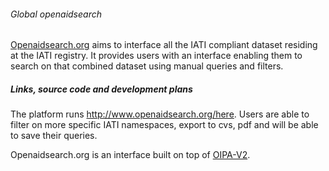 ====== Global openaidsearch ======

[[http://www.openaidsearch.org/explore/?query&countries=BR|Openaidsearch.org]] aims to interface all the IATI compliant dataset residing at the IATI registry. It provides users with an interface enabling them to search on that combined dataset using manual queries and filters.


===== Links, source code and development plans =====

The platform runs [[http://www.openaidsearch.org/here]]. Users are able to filter on more specific IATI namespaces, export to cvs, pdf and will be able to save their queries.

Openaidsearch.org is an interface built on top of [[tools:oipa_v2:start|OIPA-V2]].